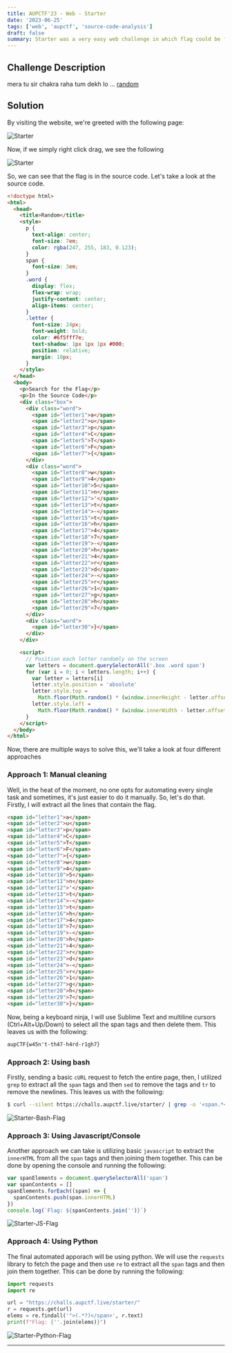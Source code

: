 ```yaml
---
title: AUPCTF'23 - Web - Starter
date: '2023-06-25'
tags: ['web', 'aupctf', 'source-code-analysis']
draft: false
summary: Starter was a very easy web challenge in which flag could be found using basic source code analysis.
---
```


## Challenge Description

mera tu sir chakra raha tum dekh lo ... [random](https://challs.aupctf.live/starter/)

## Solution

By visiting the website, we're greeted with the following page:

![Starter](/static/writeups/aupctf/web/starter_land.png)

Now, if we simply right click drag, we see the following

![Starter](/static/writeups/aupctf/web/starter_drag.png)

So, we can see that the flag is in the source code. Let's take a look at the source code.

```html
<!doctype html>
<html>
  <head>
    <title>Random</title>
    <style>
      p {
        text-align: center;
        font-size: 7em;
        color: rgba(247, 255, 183, 0.123);
      }
      span {
        font-size: 3em;
      }
      .word {
        display: flex;
        flex-wrap: wrap;
        justify-content: center;
        align-items: center;
      }
      .letter {
        font-size: 24px;
        font-weight: bold;
        color: #6f5fff7e;
        text-shadow: 1px 1px 1px #000;
        position: relative;
        margin: 10px;
      }
    </style>
  </head>
  <body>
    <p>Search for the Flag</p>
    <p>In the Source Code</p>
    <div class="box">
      <div class="word">
        <span id="letter1">a</span>
        <span id="letter2">u</span>
        <span id="letter3">p</span>
        <span id="letter4">C</span>
        <span id="letter5">T</span>
        <span id="letter6">F</span>
        <span id="letter7">{</span>
      </div>
      <div class="word">
        <span id="letter8">w</span>
        <span id="letter9">4</span>
        <span id="letter10">5</span>
        <span id="letter11">n</span>
        <span id="letter12">'</span>
        <span id="letter13">t</span>
        <span id="letter14">-</span>
        <span id="letter15">t</span>
        <span id="letter16">h</span>
        <span id="letter17">4</span>
        <span id="letter18">7</span>
        <span id="letter19">-</span>
        <span id="letter20">h</span>
        <span id="letter21">4</span>
        <span id="letter22">r</span>
        <span id="letter23">d</span>
        <span id="letter24">-</span>
        <span id="letter25">r</span>
        <span id="letter26">1</span>
        <span id="letter27">g</span>
        <span id="letter28">h</span>
        <span id="letter29">7</span>
      </div>
      <div class="word">
        <span id="letter30">}</span>
      </div>
    </div>

    <script>
      // Position each letter randomly on the screen
      var letters = document.querySelectorAll('.box .word span')
      for (var i = 0; i < letters.length; i++) {
        var letter = letters[i]
        letter.style.position = 'absolute'
        letter.style.top =
          Math.floor(Math.random() * (window.innerHeight - letter.offsetHeight)) + 'px'
        letter.style.left =
          Math.floor(Math.random() * (window.innerWidth - letter.offsetWidth)) + 'px'
      }
    </script>
  </body>
</html>
```

Now, there are multiple ways to solve this, we'll take a look at four different approaches

### Approach 1: Manual cleaning

Well, in the heat of the moment, no one opts for automating every single task and sometimes, it's just easier to do it manually. So, let's do that. Firstly, I will extract all the lines that contain the flag.

```html
<span id="letter1">a</span>
<span id="letter2">u</span>
<span id="letter3">p</span>
<span id="letter4">C</span>
<span id="letter5">T</span>
<span id="letter6">F</span>
<span id="letter7">{</span>
<span id="letter8">w</span>
<span id="letter9">4</span>
<span id="letter10">5</span>
<span id="letter11">n</span>
<span id="letter12">'</span>
<span id="letter13">t</span>
<span id="letter14">-</span>
<span id="letter15">t</span>
<span id="letter16">h</span>
<span id="letter17">4</span>
<span id="letter18">7</span>
<span id="letter19">-</span>
<span id="letter20">h</span>
<span id="letter21">4</span>
<span id="letter22">r</span>
<span id="letter23">d</span>
<span id="letter24">-</span>
<span id="letter25">r</span>
<span id="letter26">1</span>
<span id="letter27">g</span>
<span id="letter28">h</span>
<span id="letter29">7</span>
<span id="letter30">}</span>
```

Now, being a keyboard ninja, I will use Sublime Text and multiline cursors (Ctrl+Alt+Up/Down) to select all the span tags and then delete them. This leaves us with the following:

```html
aupCTF{w45n't-th47-h4rd-r1gh7}
```

### Approach 2: Using bash

Firstly, sending a basic `cURL` request to fetch the entire page, then, I utilized `grep` to extract all the `span` tags and then `sed` to remove the tags and `tr` to remove the newlines. This leaves us with the following:

```bash
$ curl --silent https://challs.aupctf.live/starter/ | grep -o '<span.*</span>' | sed 's/<[^>]*>//g' | tr -d $'\n'
```

![Starter-Bash-Flag](/static/writeups/aupctf/web/starter_bash_flag.png)

### Approach 3: Using Javascript/Console

Another approach we can take is utilizing basic `javascript` to extract the `innerHTML` from all the `span` tags and then joining them together. This can be done by opening the console and running the following:

```js
var spanElements = document.querySelectorAll('span')
var spanContents = []
spanElements.forEach((span) => {
  spanContents.push(span.innerHTML)
})
console.log(`Flag: ${spanContents.join('')}`)
```

![Starter-JS-Flag](/static/writeups/aupctf/web/starter_js.png)

### Approach 4: Using Python

The final automated apporach will be using python. We will use the `requests` library to fetch the page and then use `re` to extract all the `span` tags and then join them together. This can be done by running the following:

```py
import requests
import re

url = "https://challs.aupctf.live/starter/"
r = requests.get(url)
elems = re.findall('">(.*?)</span>', r.text)
print(f"Flag: {''.join(elems)}")
```

![Starter-Python-Flag](/static/writeups/aupctf/web/starter_python.png)

---
